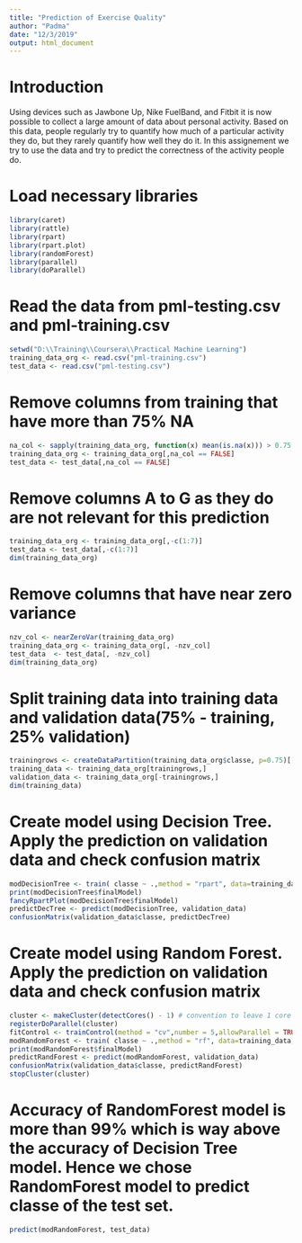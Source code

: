---
title: "Prediction of Exercise Quality"
author: "Padma"
date: "12/3/2019"
output: html_document
---


# Introduction
Using devices such as Jawbone Up, Nike FuelBand, and Fitbit it is now possible to collect a large amount of data about personal activity. Based on this data, people regularly try to quantify how much of a particular activity they do, but they rarely quantify how well they do it. In this assignement we try to use the data and try to predict the correctness of the activity people do.

# Load necessary libraries
```{r loadlibraries, echo=FALSE}
library(caret)
library(rattle)
library(rpart)
library(rpart.plot)
library(randomForest)
library(parallel)
library(doParallel)
```

# Read the data from pml-testing.csv and pml-training.csv 

```{r readdata, echo=TRUE}
setwd("D:\\Training\\Coursera\\Practical Machine Learning")
training_data_org <- read.csv("pml-training.csv")
test_data <- read.csv("pml-testing.csv")
```

# Remove columns from training that have more than 75% NA

```{r removeNA, echo=TRUE}
na_col <- sapply(training_data_org, function(x) mean(is.na(x))) > 0.75
training_data_org <- training_data_org[,na_col == FALSE]
test_data <- test_data[,na_col == FALSE]
```

# Remove columns A to G as they do are not relevant for this prediction

```{r removeunwantedcolumn, echo=TRUE}
training_data_org <- training_data_org[,-c(1:7)]
test_data <- test_data[,-c(1:7)]
dim(training_data_org)
```

# Remove columns that have near zero variance

```{r removenzv, echo=TRUE}
nzv_col <- nearZeroVar(training_data_org)
training_data_org <- training_data_org[, -nzv_col]
test_data  <- test_data[, -nzv_col]
dim(training_data_org)
```

# Split training data into training data and validation data(75% - training, 25% validation)

```{r createvalidation, echo=TRUE}
trainingrows <- createDataPartition(training_data_org$classe, p=0.75)[[1]]
training_data <- training_data_org[trainingrows,]
validation_data <- training_data_org[-trainingrows,]
dim(training_data)
```

# Create model using Decision Tree. Apply the prediction on validation data and check confusion matrix

```{r createmodelDT, echo=TRUE}
modDecisionTree <- train( classe ~ .,method = "rpart", data=training_data)
print(modDecisionTree$finalModel)
fancyRpartPlot(modDecisionTree$finalModel)
predictDecTree <- predict(modDecisionTree, validation_data)
confusionMatrix(validation_data$classe, predictDecTree)
```

# Create model using Random Forest. Apply the prediction on validation data and check confusion matrix

```{r createmodelRF, echo=TRUE}
cluster <- makeCluster(detectCores() - 1) # convention to leave 1 core for OS
registerDoParallel(cluster)
fitControl <- trainControl(method = "cv",number = 5,allowParallel = TRUE)
modRandomForest <- train( classe ~ .,method = "rf", data=training_data, trControl = fitControl)
print(modRandomForest$finalModel)
predictRandForest <- predict(modRandomForest, validation_data)
confusionMatrix(validation_data$classe, predictRandForest)
stopCluster(cluster)
```

# Accuracy of RandomForest model is more than 99% which is way above the accuracy of Decision Tree model. Hence we chose RandomForest model to predict classe of the test set.

```{r prediction, echo=TRUE}
predict(modRandomForest, test_data)
```
